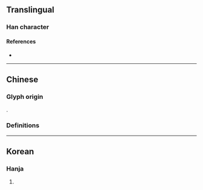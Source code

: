 {{also|畝}}
{{character info}}
==Translingual==

===Han character===
{{Han char|rn=102|rad=田|as=07|sn=12|four=|canj=WOWY|ids=⿰田每}}

====References====
* {{Han ref|kx=0763.160|dkj=21864|dj=1173.030|hdz=42542.160|uh=756E|ud=30062}}

----

==Chinese==

===Glyph origin===
{{Han etym}}
{{Han compound|ls=psc|c1=s|田|c2=p|每}}.

===Definitions===
{{zh-see|畝|v}}

----

==Korean==

===Hanja===
{{ko-hanja|hangeul=무|eumhun=|rv=mu|mr=mu|y=mu}}

# {{rfdef|ko|sort=田07}}